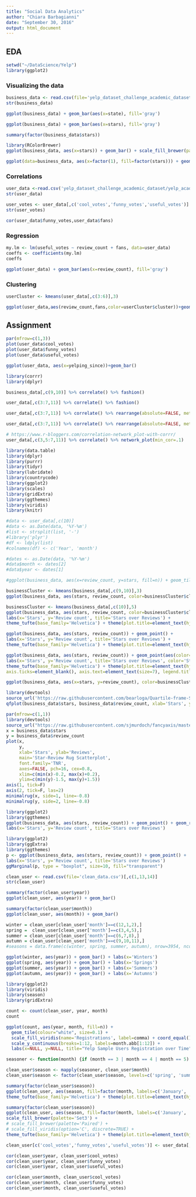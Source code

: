 ---
title: "Social Data Analytics"
author: "Chiara Barbagianni"
date: "September 30, 2016"
output: html_document
---

## EDA

```{r}
setwd("~/DataScience/Yelp")
library(ggplot2)
```

### Visualizing the data

```{r}
business_data <- read.csv(file='yelp_dataset_challenge_academic_dataset/yelp_academic_dataset_business.json.csv')
str(business_data)
```

```{r}
ggplot(business_data) + geom_bar(aes(x=state), fill='gray')
```


```{r}
ggplot(business_data) + geom_bar(aes(x=stars), fill='gray')
```

```{r}
summary(factor(business_data$stars))
```


```{r}
library(RColorBrewer)
ggplot(business_data, aes(x=stars)) + geom_bar() + scale_fill_brewer(palette='YlOrRd')
```


```{r}
ggplot(data=business_data, aes(x=factor(1), fill=factor(stars))) + geom_bar(width=1) + coord_polar(theta='y')
```


### Correlations

```{r}
user_data <-read.csv('yelp_dataset_challenge_academic_dataset/yelp_academic_dataset_user.json.csv')
str(user_data)
```

```{r}
user_votes <- user_data[,c('cool_votes','funny_votes','useful_votes')]
str(user_votes)
```


```{r}
cor(user_data$funny_votes,user_data$fans)
```


### Regression

```{r}
my.lm <- lm(useful_votes ~ review_count + fans, data=user_data)
coeffs <- coefficients(my.lm)
coeffs
```


```{r}
ggplot(user_data) + geom_bar(aes(x=review_count), fill='gray')
```


### Clustering

```{r}
userCluster <- kmeans(user_data[,c(3:6)],3)
```

```{r}
ggplot(user_data,aes(review_count,fans,color=userCluster$cluster))+geom_point()
```

## Assignment

```{r}
par(mfrow=c(1,3))
plot(user_data$cool_votes)
plot(user_data$funny_votes)
plot(user_data$useful_votes)
```

```{r}
ggplot(user_data, aes(x=yelping_since))+geom_bar()
```


```{r}
library(corrr)
library(dplyr)
```

```{r}
business_data[,c(9,10)] %>% correlate() %>% fashion()
```

```{r}
user_data[,c(3:7,11)] %>% correlate() %>% fashion()
```

```{r}
user_data[,c(3:7,11)] %>% correlate() %>% rearrange(absolute=FALSE, method='PCA') %>% rplot()
```


```{r}
user_data[,c(3:7,11)] %>% correlate() %>% rearrange(absolute=FALSE, method='HC') %>% rplot()
```

```{r}
# https://www.r-bloggers.com/correlation-network_plot-with-corrr/
user_data[,c(3,5:7,11)] %>% correlate() %>% network_plot(min_cor=.1)
```

```{r}
library(data.table)
library(dplyr)
library(purrr)
library(tidyr)
library(lubridate)
library(countrycode)
library(ggplot2)
library(scales)
library(gridExtra)
library(ggthemes)
library(viridis)
library(knitr)
```

```{r}
#data <- user_data[,c(10)]
#data <- as.Date(data, '%Y-%m')
#list <- strsplit(list, '-')
#library('plyr')
#df <- ldply(list)
#colnames(df) <- c('Year', 'month')
```

```{r}
#dates <- as.Date(data, '%Y-%m')
#data$month <- dates[2]
#data$year <- dates[1]
```

```{r}
#ggplot(business_data, aes(x=review_count, y=stars, fill=n)) + geom_tile(color='white', size=.1) + scale_fill_viridis(name='#Stars', label=comma) + coord_equal() + labs(x=NULL, y=NULL, title='Stars per review') + theme_tufte(base_family='Helvetica') + theme(plot.title=element_text(hjust=0)) + theme(axis.ticks=element_blank()) + theme(axis.text=element_text(size=7)) + theme(legend.title=element_text(size=8)) + theme(legend.text=element_text(size=6))
```

```{r}
businessCluster <- kmeans(business_data[,c(9,10)],3)
ggplot(business_data, aes(stars, review_count, color=businessCluster$cluster)) + geom_point()
```

```{r}
businessCluster <- kmeans(business_data[,c(10)],5)
ggplot(business_data, aes(stars, review_count, color=businessCluster$cluster)) + geom_point() + 
labs(x='Stars', y='Review count', title='Stars over Reviews') +
theme_tufte(base_family='Helvetica') + theme(plot.title=element_text(hjust=0.5), axis.ticks=element_blank(), axis.text=element_text(size=7), legend.title=element_text(size=8), legend.text=element_text(size=6))
```

```{r}
ggplot(business_data, aes(stars, review_count)) + geom_point() + 
labs(x='Stars', y='Review count', title='Stars over Reviews') +
theme_tufte(base_family='Helvetica') + theme(plot.title=element_text(hjust=0.5), axis.ticks=element_blank(), axis.text=element_text(size=7), legend.title=element_text(size=8), legend.text=element_text(size=6))
```

```{r}
ggplot(business_data, aes(stars, review_count)) + geom_point(aes(color=factor(stars))) +  scale_color_viridis(option='viridis', discrete=TRUE) + theme_bw() +
labs(x='Stars', y='Review count', title='Stars over Reviews', color='Stars') +
theme_tufte(base_family='Helvetica') + theme(plot.title=element_text(hjust=0.5),
axis.ticks=element_blank(), axis.text=element_text(size=7), legend.title=element_text(size=8), legend.text=element_text(size=6))
```


```{r}
ggplot(business_data, aes(x=stars, y=review_count), color=businessCluster$cluster) + geom_jitter()
```

```{r}
library(devtools)
source_url('https://raw.githubusercontent.com/bearloga/Quartile-frame-Scatterplot/master/qfplot.R')
qfplot(business_data$stars, business_data$review_count, xlab='Stars', ylab='Reviews', main='Star-Review Quartile-Frame Scatterplot', font.family='TNR')
```

```{r}
par(mfrow=c(1,1))
library(devtools)
source_url("https://raw.githubusercontent.com/sjmurdoch/fancyaxis/master/fancyaxis.R")
x = business_data$stars
y = business_data$review_count
plot(x, 
     y, 
     xlab='Stars', ylab='Reviews', 
     main='Star-Review Rug Scatterplot',
     font.family='TNR',
     axes=FALSE, pch=16, cex=0.8,
     xlim=c(min(x)-0.2, max(x)+0.2),
     ylim=c(min(y)-1.5, max(y)+1.5))
axis(1, tick=F)
axis(2, tick=F, las=2)
minimalrug(x, side=1, line=-0.8)
minimalrug(y, side=2, line=-0.8)
```

```{r}
library(ggplot2)
library(ggthemes)
ggplot(business_data, aes(stars, review_count)) + geom_point() + geom_rug() + theme_tufte(ticks=F) +
labs(x='Stars', y='Review count', title='Stars over Reviews')
```

```{r}
library(ggplot2)
library(ggExtra)
library(ggthemes)
p <- ggplot(business_data, aes(stars, review_count)) + geom_point() +
labs(x='Stars', y='Review count', title='Stars over Reviews')
ggMarginal(p, type = "boxplot", size=10, fill="transparent")
```

```{r}
clean_user <- read.csv(file='clean_data.csv')[,c(1,13,14)]
str(clean_user)
```

```{r}
summary(factor(clean_user$year))
ggplot(clean_user, aes(year)) + geom_bar()
```

```{r}
summary(factor(clean_user$month))
ggplot(clean_user, aes(month)) + geom_bar()
```

```{r}
winter = clean_user[clean_user['month']==c(12,1,2),] 
spring =  clean_user[clean_user['month']==c(3,4,5),]
summer = clean_user[clean_user['month']==c(6,7,8),]
autumn = clean_user[clean_user['month']==c(9,10,11),]
#seasons = data.frame(c(winter, spring, summer, autumn), nrow=3954, ncol=4, byrow=FALSE)
```

```{r}
ggplot(winter, aes(year)) + geom_bar() + labs(x='Winters')
ggplot(spring, aes(year)) + geom_bar() + labs(x='Springs')
ggplot(summer, aes(year)) + geom_bar() + labs(x='Summers')
ggplot(autumn, aes(year)) + geom_bar() + labs(x='Autumns')
```

```{r}

library(ggplot2)
library(viridis)
library(season)
library(gridExtra)
```

```{r}
count <- count(clean_user, year, month)
count
```


```{r}
ggplot(count, aes(year, month, fill=n)) + 
  geom_tile(colour="white", size=0.1) +
  scale_fill_viridis(name='Registrations', label=comma) + coord_equal() +
  scale_y_continuous(breaks=1:12, labels=month.abb[1:12]) +
  labs(x=NULL, y=NULL, title="Yelp Sample Users Registration over Time") + theme_tufte(base_family='Helvetica') + theme(plot.title=element_text(hjust=0.5), axis.ticks=element_blank(), axis.text=element_text(size=7), legend.title=element_text(size=8), legend.text=element_text(size=6))
```

```{r}
seasoner <- function(month) {if (month == 3 | month == 4 | month == 5) {return('spring')} else if (month == 6 | month == 7 | month == 8) {return('summer')} else if (month == 9 | month == 10 | month == 11) {return('autumn')} else {return('winter')}}
```

```{r}
clean_user$season <- mapply(seasoner, clean_user$month)
clean_user$season <- factor(clean_user$season, levels=c('spring', 'summer', 'autumn', 'winter'))
```

```{r}
summary(factor(clean_user$season))
ggplot(clean_user, aes(season, fill=factor(month, labels=c('January', 'February', 'March', 'April', 'May', 'June', 'July', 'August', 'September', 'October', 'November', 'December')))) + geom_bar() + labs(x='Season', y='Registration count', title='User Registrations Seasonality', fill='Months') + #scale_fill_brewer(palette='YlOrRd') +
theme_tufte(base_family='Helvetica') + theme(plot.title=element_text(hjust=0.5)) + theme(axis.ticks=element_blank()) + theme(axis.text=element_text(size=7)) + theme(legend.title=element_text(size=8)) + theme(legend.text=element_text(size=6))
```

```{r}
summary(factor(clean_user$season))
ggplot(clean_user, aes(season, fill=factor(month, labels=c('January', 'February', 'March', 'April', 'May', 'June', 'July', 'August', 'September', 'October', 'November', 'December')))) + geom_bar() + labs(x='Season', y='Registration count', title='User Registrations Seasonality', fill='Months') + 
scale_fill_brewer(palette='Set3') +
# scale_fill_brewer(palette='Paired') +
# scale_fill_viridis(option='C', discrete=TRUE) +
theme_tufte(base_family='Helvetica') + theme(plot.title=element_text(hjust=0.5)) + theme(axis.ticks=element_blank()) + theme(axis.text=element_text(size=7)) + theme(legend.title=element_text(size=8)) + theme(legend.text=element_text(size=6))
```

```{r}
clean_user[c('cool_votes','funny_votes','useful_votes')] <- user_data[,c('cool_votes','funny_votes','useful_votes')]
```

```{r}
cor(clean_user$year, clean_user$cool_votes)
cor(clean_user$year, clean_user$funny_votes)
cor(clean_user$year, clean_user$useful_votes)
```

```{r}
cor(clean_user$month, clean_user$cool_votes)
cor(clean_user$month, clean_user$funny_votes)
cor(clean_user$month, clean_user$useful_votes)
```

